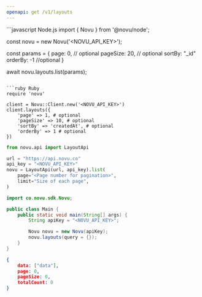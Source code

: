 ```yaml
---
openapi: get /v1/layouts
---
```



<ApikeyWarning />

<RequestExample>
```javascript Node.js
import { Novu } from '@novu/node';

const novu = new Novu('<NOVU_API_KEY>');

const params = {
  page: 0, // optional
  pageSize: 20, // optional
  sortBy: "_id"
  orderBy: -1 //optional
}

await novu.layouts.list(params);
```

```ruby Ruby
require 'novu'

client = Novu::Client.new('<NOVU_API_KEY>')
client.layouts({
    'page' => 1, # optional
    'pageSize' => 10, # optional
    'sortBy' => 'createdAt', # optional
    'orderBy' => 1 # optional
})
```

```python Python
from novu.api import LayoutApi

url = "https://api.novu.co"
api_key = "<NOVU_API_KEY>"
novu = LayoutApi(url, api_key).list(
    page="<Page number for pagination>",
    limit="Size of each page",
)
```

```java Java
import co.novu.sdk.Novu;

public class Main {
    public static void main(String[] args) {
        String apiKey = "<NOVU_API_KEY>";

        Novu novu = new Novu(apiKey);
        novu.layouts(query = {});
    }
}
```

</RequestExample>

<ResponseExample>

```json Response
{
    data: ["data"],
    page: 0,
    pageSize: 0,
    totalCount: 0
}
```

</ResponseExample>